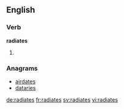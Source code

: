==English==

===Verb===
'''radiates'''

# {{en-third-person singular of|radiate}}

===Anagrams===
* [[airdates#English|airdates]]
* [[dataries#English|dataries]]

[[de:radiates]]
[[fr:radiates]]
[[sv:radiates]]
[[vi:radiates]]